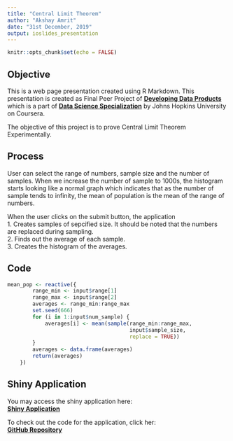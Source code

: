 ```yaml
---
title: "Central Limit Theorem"
author: "Akshay Amrit"
date: "31st December, 2019"
output: ioslides_presentation
---
```


```r
knitr::opts_chunk$set(echo = FALSE)
```

## Objective  
This is a web page presentation created using R Markdown. This presentation is created as Final 
Peer Project of [**Developing Data Products**](https://www.coursera.org/learn/data-products/home/welcome) which is a part of [**Data Science Specialization**](https://www.coursera.org/specializations/jhu-data-science) by Johns Hopkins University on Coursera.  
  
The objective of this project is to prove Central Limit Theorem Experimentally.


## Process
User can select the range of numbers, sample size and the number of samples. When we increase the number
of sample to 1000s, the histogram starts looking like a normal graph which indicates that as the number
of sample tends to infinity, the mean of population is the mean of the range of numbers.  
  
When the user clicks on the submit button, the application  
1. Creates samples of sepcified size. It should be noted that the numbers are replaced during sampling.  
2. Finds out the average of each sample.  
3. Creates the histogram of the averages.


## Code  
  
```r
mean_pop <- reactive({
        range_min <- input$range[1]
        range_max <- input$range[2]
        averages <- range_min:range_max
        set.seed(666)
        for (i in 1:input$num_sample) {
            averages[i] <- mean(sample(range_min:range_max, 
                                       input$sample_size, 
                                       replace = TRUE))
        }
        averages <- data.frame(averages)
        return(averages)
    })
```
  
  
## Shiny Application
You may access the shiny application here:  
[**Shiny Application**](https://akshayamrit.shinyapps.io/CentralLimitTheorem/)  
  
To check out the code for the application, click her:  
[**GitHub Repository**]()